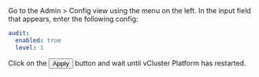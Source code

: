 
<Flow id="audit-levels-ui">
  <Step>
    Go to the <NavStep>Admin > Config</NavStep> view using the menu on the left.
  </Step>
  <Step>
    In the input field that appears, enter the following config:

```yaml
audit:
  enabled: true
  level: 1
```

  </Step>
  <Step>
    Click on the <Button>Apply</Button> button and wait until vCluster Platform has restarted.
  </Step>
</Flow>